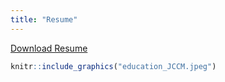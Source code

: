 ```yaml
---
title: "Resume"
---
```


<a href="Resume_2022_Juanita Carballeira Martinez (1).pdf#" class="download" title="Download Resume as PDF">Download Resume</a>

```r
knitr::include_graphics("education_JCCM.jpeg")
```